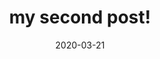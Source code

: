 ---
title: my second post!
slug: my-second-post
date: 2020-03-21
featureImage: cloud.png
excerpt: welcome to my second blog post ever, thanks for visitng. welcome to my first blog post ever, thanks for visitng. welcome to my first blog post ever, thanks for visitng.
---  